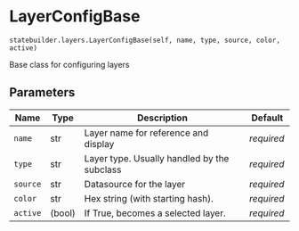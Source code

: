 # LayerConfigBase { #nglui.statebuilder.layers.LayerConfigBase }

`statebuilder.layers.LayerConfigBase(self, name, type, source, color, active)`

Base class for configuring layers

## Parameters

| Name     | Type   | Description                                 | Default    |
|----------|--------|---------------------------------------------|------------|
| `name`   | str    | Layer name for reference and display        | _required_ |
| `type`   | str    | Layer type. Usually handled by the subclass | _required_ |
| `source` | str    | Datasource for the layer                    | _required_ |
| `color`  | str    | Hex string (with starting hash).            | _required_ |
| `active` | (bool) | If True, becomes a selected layer.          | _required_ |